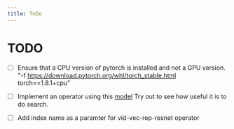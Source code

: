 ```yaml
---
title: ToDo
---
```


# TODO

- [ ] Ensure that a CPU version of pytorch is installed and not a GPU version.
      "-f https://download.pytorch.org/whl/torch_stable.html torch==1.8.1+cpu"

- [ ] Implement an operator using this [model](https://www.sbert.net/examples/applications/image-search/README.html)
      Try out to see how useful it is to do search.

- [ ] Add index name as a paramter for vid-vec-rep-resnet operator
